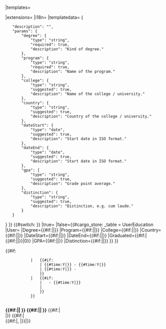 <noinclude>{{X/Template
|description=<p>This template adds a column with an education object containing the variables listed below. This template should be set as the <code>objects</code> parameter of the [[Template:X/MyProfile/Education|Education template]], which defines a grid and row; each instance of this template will then be a column in that grid.</p><p>{{#cargo_declare:
_table = UserEducation
|User=String
|Degree=String
|Program=String
|College=String
|Country=String
|DateStart=Date
|DateEnd=Date
|Graduated=Boolean
|GPA=Float
|Distinction=String
}}</p>
|templates=
{{X/Template/Template|1|template=X/MyProfile/Education}}
{{X/Template/Template|2|template=X/MyProfile/Education/Object}}
{{X/Template/Template|3|template=X/SetProperty}}

|extensions=
{{X/Template/Extension|extension=Cargo}}
{{X/Template/Extension|extension=Semantic_MediaWiki}}
|i18n=
{{X/Template/i18n|i18n=atlas-userprofile-education-nodegree}}
{{X/Template/i18n|i18n=atlas-userprofile-education-noprogram}}
{{X/Template/i18n|i18n=atlas-userprofile-present}}
{{X/Template/i18n|i18n=atlas-userprofile-nodate}}
{{X/Template/i18n|i18n=atlas-userprofile-nd}}
|templatedata=
<templatedata>
{
    "description": "",
    "params": {
        "degree": {
            "type": "string",
            "required": true,
            "description": "Kind of degree."
        },
        "program": {
            "type": "string",
            "required": true,
            "description": "Name of the program."
        },
        "college": {
            "type": "string",
            "suggested": true,
            "description": "Name of the college / university."
        },
        "country": {
            "type": "string",
            "suggested": true,
            "description": "Country of the college / university."
        },
        "dateStart": {
            "type": "date",
            "suggested": true,
            "description": "Start date in ISO format."
        },
        "dateEnd": {
            "type": "date",
            "suggested": true,
            "description": "Start date in ISO format."
        },
        "gpa": {
            "type": "string",
            "suggested": true,
            "description": "Grade point average."
        },
        "distinction": {
            "type": "string",
            "suggested": true,
            "description": "Distinction, e.g. cum laude."
        }
    }
}
</templatedata>
}}</noinclude>
<includeonly>{{#switch:{{lc:{{#show: {{FULLPAGENAME}} |?Is translation|link=none}} }}
|true=
|false={{#cargo_store:
_table = UserEducation
|User={{PAGENAME}}
|Degree={{#if:{{{degree|}}}|{{{degree}}}|}}
|Program={{#if:{{{program|}}}|{{{program}}}|}}
|College={{#if:{{{college|}}}|{{{college}}}|}}
|Country={{#if:{{{country|}}}|{{{country}}}|}}
|DateStart={{#if:{{{dateStart|}}}|{{{dateStart}}}|}}
|DateEnd={{#if:{{{dateEnd|}}}|{{{dateEnd}}}|}}
|Graduated={{#if:{{{dateEnd|}}}|{{#if:{{{graduated|}}}|{{{graduated}}}|}}|0}}
|GPA={{#if:{{{gpa|}}}|{{{gpa}}}|}}
|Distinction={{#if:{{{distinction|}}}|{{{distinction}}}|}}
}}
}}
<div class="col-12 col-md-6 d-flex p-0">
    <div class="align-top font-weight-normal pr-3" style="min-width:130px"><!--
        --> {{#if:{{{dateStart|}}}
            |   {{#if:{{{dateEnd|}}}
                | {{#time:Y|{{{dateStart}}}}} - {{#time:Y|{{{dateEnd}}}}}
                | {{#time:Y|{{{dateStart}}}}} - {{int:atlas-userprofile-present}}
                }}
            |   {{#if:{{{dateEnd|}}}
                | {{Icon|Warning}} {{int:atlas-userprofile-nd}} - {{#time:Y|{{{dateEnd}}}}}
                | ''{{int:atlas-userprofile-nodate}}''
                }}
            }}
    </div>
    <div class="pb-3 pl-3"><!--
    -->'''{{#if:{{{degree|}}}|{{{degree}}}|<span class="text-danger">{{Icon|Warning}} {{int:atlas-userprofile-education-nodegree}}</span>}}<!--
    --> {{#if:{{{program|}}}|{{{program}}}|<span class="text-danger">{{Icon|Warning}} {{int:atlas-userprofile-education-noprogram}}</span>}}'''<!--
    -->{{#if:{{{college|}}}|<br>{{{college}}}|}}<!--
    -->{{#if:{{{gpa|}}}|<br>{{{gpa}}}{{#if:{{{distinction|}}}|, {{{distinction}}}|}}|}}
    </div>
</div></includeonly>
